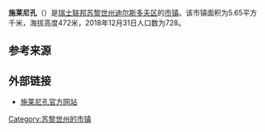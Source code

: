 {{Infobox settlement
| name = 施莱尼孔
| native_name = {{lang|de|Schleinikon}}
| settlement_type = [[市镇_(瑞士)|瑞士市镇]]
| image_skyline = Schleinikon 2011-09-14 14-01-50.JPG
| image_caption = 施莱尼孔风光
| image_seal = Schleinikon-blazon.svg
| image_map = Karte Gemeinde Schleinikon 2007.png
| map_caption = 施莱尼孔在迪尔斯多夫区的位置
| pushpin_map = Switzerland
| pushpin_relief = Switzerland relief location map.jpg
| pushpin_label_position = bottom
| pushpin_map_caption = 施莱尼孔在瑞士的位置
| subdivision_type = 国家
| subdivision_name = {{CHE}}
| subdivision_type1 = [[瑞士行政区划|州]]
| subdivision_name1 = [[File:Flag_of_Canton_of_Zürich.svg|16px]] [[苏黎世州|苏黎世州]]
| subdivision_type2 = [[区_(瑞士)|区]]
| subdivision_name2 = [[迪尔斯多夫区|迪尔斯多夫区]]
| elevation_m = 472
| area_total_km2 = 5.65
| population_as_of = 2018年12月31日
| population_footnotes = <ref>{{cite web|url=https://www.bfs.admin.ch/bfs/de/home/statistiken/bevoelkerung.assetdetail.7966022.html|title=Ständige Wohnbevölkerung nach Staatsangehörigkeitskategorie, Geschlecht und Gemeinde, Provisorische Jahresergebnisse, 2018|trans_title=瑞士联邦2018年按国籍、性别和市镇划分的常住人口统计表|date=2019-04-09|publisher=[[瑞士联邦统计署|瑞士联邦统计署]]|language=de|accessdate=2019-11-17|archive-date=2019-04-11|archive-url=https://web.archive.org/web/20190411063248/https://www.bfs.admin.ch/bfs/de/home/statistiken/bevoelkerung.assetdetail.7966022.html|dead-url=no}}</ref>
| population_total = 728
| population_density_km2 = auto
| timezone = [[欧洲中部时间|CET]]
| utc_offset = +1
| timezone_DST = [[欧洲中部夏令时间|CEST]]
| utc_offset_DST = +2
| coordinates = {{coord|47|29|53|N|8|23|56|E|region:|display=inline,title}}
| postal_code_type = [[瑞士邮政编码系统|邮政编码]]
| postal_code = 8165
| blank_name = [[瑞士市镇官方编号|官方编号]]
| blank_info = 0098
| website = {{url|www.schleinikon.ch}}
}}

'''施莱尼孔'''（{{lang-de|Schleinikon}}）是[[瑞士联邦|瑞士联邦]][[苏黎世州|苏黎世州]][[迪尔斯多夫区|迪尔斯多夫区]]的[[市镇_(瑞士)|市镇]]。该市镇面积为5.65平方千米，海拔高度472米，2018年12月31日人口数为728。

== 参考来源 ==
{{reflist}}

== 外部链接 ==
* [http://schleinikon.ch 施莱尼孔官方网站] {{Wayback|url=http://schleinikon.ch/ |date=20210120215555 }} {{de icon}}

{{Switzerland-geo-stub}}
{{DEFAULTSORT:Schleinikon}}
[[Category:苏黎世州的市镇|Category:苏黎世州的市镇]]